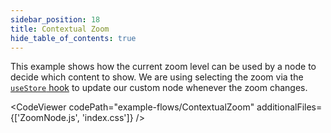 ```yaml
---
sidebar_position: 18
title: Contextual Zoom
hide_table_of_contents: true
---
```



This example shows how the current zoom level can be used by a node to decide which content to show.
We are using selecting the zoom via the [`useStore` hook](/docs/api/hooks/use-store/#usestore) to update our custom node whenever the zoom changes.

<CodeViewer
  codePath="example-flows/ContextualZoom"
  additionalFiles={['ZoomNode.js', 'index.css']}
/>
